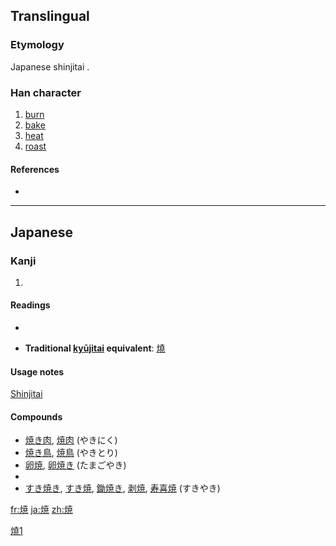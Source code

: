 {{also|燒|烧}}
==Translingual==
{{ja-forms|焼|[[烧]]|[[燒]]}}
===Etymology===
Japanese shinjitai {{Han simp|燒|f=堯}}.

===Han character===
{{Han char|rn=86|rad=火|as=08|sn=12|four=|canj=火十廿山 (FJTU)}}

# [[burn]]
# [[bake]]
# [[heat]]
# [[roast]]

====References====
* {{Han ref|kx=0675.191|dkj=19166|hdz=32208.041|uh=713C|ud=28988}}

----

==Japanese==

===Kanji===
{{ja-kanji|grade=4|rs=火08}}

# {{defn|Japanese|sort=火08}}

====Readings====
* {{ja-readings|on=[[しょう]] (shō)|kun=[[やく]] (yaku), [[やき]] (yaki)}}

* '''Traditional [[kyūjitai]] equivalent''': [[燒]]

====Usage notes====
[[shinjitai|Shinjitai]]

====Compounds====
* [[焼き肉]], [[焼肉]] (やきにく)
* [[焼き鳥]], [[焼鳥]] (やきとり)
* [[卵焼]], [[卵焼き]] (たまごやき)
* {{term|夕焼け||sunset|tr=ゆうやけ, yūyake|lang=ja|sc=Jpan}}
* [[すき焼き]], [[すき焼]], [[鋤焼き]], [[剥焼]], [[寿喜焼]] (すきやき)

[[Category:CJKV characters simplified differently in Japan and China|燒1]]

[[fr:焼]]
[[ja:焼]]
[[zh:焼]]